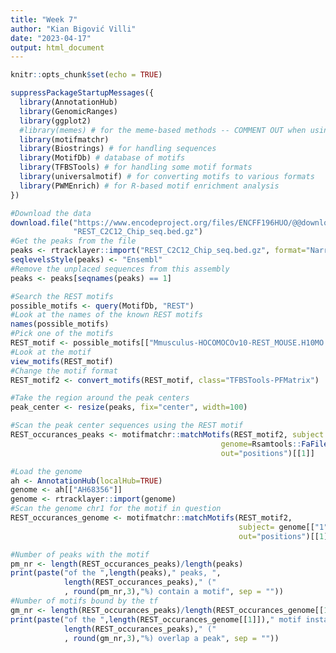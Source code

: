---
title: "Week 7"
author: "Kian Bigović Villi"
date: "2023-04-17"
output: html_document
---

```{r setup, include=FALSE}
knitr::opts_chunk$set(echo = TRUE)
```

```{r}
suppressPackageStartupMessages({
  library(AnnotationHub)
  library(GenomicRanges)
  library(ggplot2)
  #library(memes) # for the meme-based methods -- COMMENT OUT when using alternatives
  library(motifmatchr)
  library(Biostrings) # for handling sequences
  library(MotifDb) # database of motifs
  library(TFBSTools) # for handling some motif formats
  library(universalmotif) # for converting motifs to various formats
  library(PWMEnrich) # for R-based motif enrichment analysis
})

```

```{r}
#Download the data
download.file("https://www.encodeproject.org/files/ENCFF196HUO/@@download/ENCFF196HUO.bed.gz",
              "REST_C2C12_Chip_seq.bed.gz")
#Get the peaks from the file
peaks <- rtracklayer::import("REST_C2C12_Chip_seq.bed.gz", format="NarrowPeak")
seqlevelsStyle(peaks) <- "Ensembl"
#Remove the unplaced sequences from this assembly
peaks <- peaks[seqnames(peaks) == 1]
```

```{r}
#Search the REST motifs 
possible_motifs <- query(MotifDb, "REST")
#Look at the names of the known REST motifs
names(possible_motifs)
#Pick one of the motifs
REST_motif <- possible_motifs[["Mmusculus-HOCOMOCOv10-REST_MOUSE.H10MO.A"]]
#Look at the motif 
view_motifs(REST_motif)
#Change the motif format
REST_motif2 <- convert_motifs(REST_motif, class="TFBSTools-PFMatrix")

```

```{r}
#Take the region around the peak centers
peak_center <- resize(peaks, fix="center", width=100)

#Scan the peak center sequences using the REST motif
REST_occurances_peaks <- motifmatchr::matchMotifs(REST_motif2, subject = peak_center, 
                                               genome=Rsamtools::FaFile("genome.fa"), 
                                               out="positions")[[1]]

#Load the genome
ah <- AnnotationHub(localHub=TRUE)
genome <- ah[["AH68356"]]
genome <- rtracklayer::import(genome)
#Scan the genome chr1 for the motif in question
REST_occurances_genome <- motifmatchr::matchMotifs(REST_motif2, 
                                                   subject= genome[["1"]],
                                                   out="positions")[[1]]
```

```{r}
#Number of peaks with the motif
pm_nr <- length(REST_occurances_peaks)/length(peaks)
print(paste("of the ",length(peaks)," peaks, ",
            length(REST_occurances_peaks)," ("
            , round(pm_nr,3),"%) contain a motif", sep = ""))
#Number of motifs bound by the tf
gm_nr <- length(REST_occurances_peaks)/length(REST_occurances_genome[[1]])
print(paste("of the ",length(REST_occurances_genome[[1]])," motif instances, ",
            length(REST_occurances_peaks)," ("
            , round(gm_nr,3),"%) overlap a peak", sep = ""))


```

